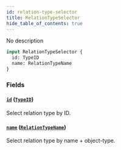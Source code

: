 ```yaml
---
id: relation-type-selector
title: RelationTypeSelector
hide_table_of_contents: true
---
```



No description

```graphql
input RelationTypeSelector {
  id: TypeID
  name: RelationTypeName
}
```


### Fields

#### [`id`](#) ([`TypeID`](/docs/directory-guide/graphql/reference/schema/scalars/type-id))

Select relation type by ID.


#### [`name`](#) ([`RelationTypeName`](/docs/directory-guide/graphql/reference/schema/inputs/relation-type-name))

Select relation type by name + object-type.





